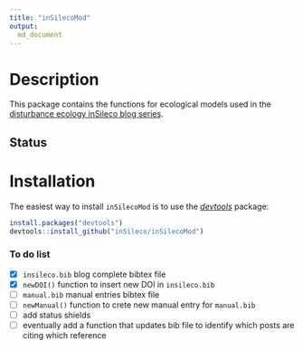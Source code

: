 ```yaml
---
title: "inSilecoMod"
output:
  md_document
---
```


<!--

setwd('/users/davidbeauchesne/dropbox/phd/inSilecoMod/')
rmarkdown::render('./README.Rmd', 'md_document')

-->

# Description

This package contains the functions for ecological models used in the
[disturbance ecology inSileco blog series](https://insileco.github.io/).

## Status


# Installation

The easiest way to install `inSilecoMod` is to use the
[*devtools*](http://cran.r-project.org/web/packages/devtools/index.html) package:

```r
install.packages("devtools")
devtools::install_github("inSileco/inSilecoMod")
```

### To do list

- [X] `insileco.bib` blog complete bibtex file
- [X] `newDOI()` function to insert new DOI in `insileco.bib`
- [ ] `manual.bib` manual entries bibtex file
- [ ] `newManual()` function to crete new manual entry for `manual.bib`
- [ ] add status shields
- [ ] eventually add a function that updates bib file to identify which posts are citing which reference
